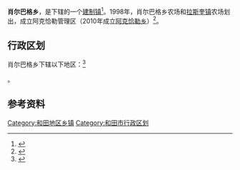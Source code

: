 {{中国乡级行政区|65/32/01/200/000}}

'''肖尔巴格乡'''，是{{PRC admin/fullname|65/32/01/200/000|3}}下辖的一个[[建制镇|建制镇]]<ref>{{PRC admin/ref sgc|{{PRC admin/parent|65/32/01/200/000}}}}</ref>。1998年，肖尔巴格乡农场和[[拉斯奎镇|拉斯奎镇]]农场划出，成立阿克恰勒管理区（2010年成立[[阿克恰勒乡|阿克恰勒乡]]）<ref>{{Cite web |url=http://www.hts.gov.cn/bendixinwen/show.php?itemid=116 |title=阿克恰勒乡 |accessdate=2018-05-30 |author= |date=2017-07-26|work= |publisher=和田市人民政府网站|language=Zh-hans }}</ref>。

== 行政区划 ==

肖尔巴格乡下辖以下地区：<ref>{{PRC admin/ref sgc|65/32/01/200/000}}</ref>

{{PRC admin/children|65/32/01/200/000}}。

== 参考资料 ==

{{reflist}}

{{和田市行政区划}}
{{新疆行政区划小作品}}

[[Category:和田地区乡镇|Category:和田地区乡镇]]
[[Category:和田市行政区划|Category:和田市行政区划]]
